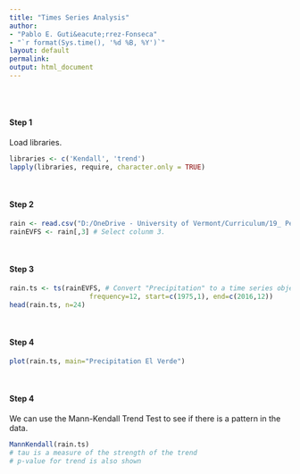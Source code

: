 ```yaml
---
title: "Times Series Analysis"
author: 
- "Pablo E. Guti&eacute;rrez-Fonseca"
- "`r format(Sys.time(), '%d %B, %Y')`"
layout: default
permalink:
output: html_document
---
```

<br/>
<br/>


#### **Step 1**
Load libraries.<br>
```r
libraries <- c('Kendall', 'trend')
lapply(libraries, require, character.only = TRUE)
```

<br/>

#### **Step 2**
```r
rain <- read.csv("D:/OneDrive - University of Vermont/Curriculum/19_ Personal webpage/TropicalFreshwaterEcology/_pages/Lectures/data/StreamEcology_TS_precipitation.csv")
rainEVFS <- rain[,3] # Select colunm 3.  
```

<br/>

#### **Step 3**
```r
rain.ts <- ts(rainEVFS, # Convert "Precipitation" to a time series object.
                    frequency=12, start=c(1975,1), end=c(2016,12))
head(rain.ts, n=24) 
```

<br/>

#### **Step 4**
```r
plot(rain.ts, main="Precipitation El Verde")
```

<br/>

#### **Step 4**
We can use the Mann-Kendall Trend Test to see if there is a pattern in the data.
```r
MannKendall(rain.ts)
# tau is a measure of the strength of the trend
# p-value for trend is also shown
```


<br/>
<br/>
